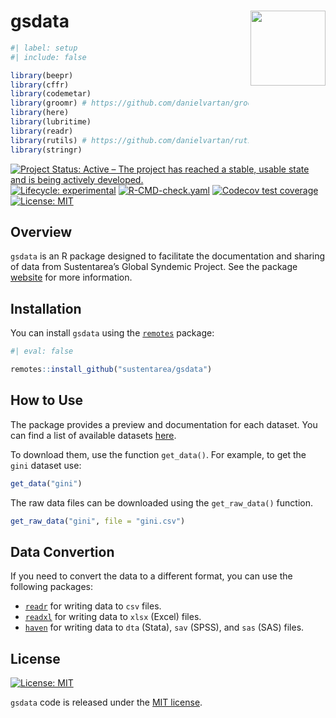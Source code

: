 # gsdata <a href = "https://sustentarea.github.io/gsdata/"><img src = "man/figures/hex-logo.png" align="right" width="120" /></a>

```r
#| label: setup
#| include: false

library(beepr)
library(cffr)
library(codemetar)
library(groomr) # https://github.com/danielvartan/groomr
library(here)
library(lubritime)
library(readr)
library(rutils) # https://github.com/danielvartan/rutils
library(stringr)
```

<!-- badges: start -->
[![Project Status: Active – The project has reached a stable, usable state and is being actively developed.](https://www.repostatus.org/badges/latest/active.svg)](https://www.repostatus.org/#active)
[![Lifecycle: experimental](https://img.shields.io/badge/lifecycle-experimental-orange.svg)](https://lifecycle.r-lib.org/articles/stages.html#experimental)
[![R-CMD-check.yaml](https://github.com/sustentarea/sustentarea/actions/workflows/check-standard.yaml/badge.svg)](https://github.com/sustentarea/sustentarea/actions/workflows/check-standard.yaml)
[![Codecov test coverage](https://codecov.io/gh/sustentarea/sustentarea/branch/main/graph/badge.svg)](https://app.codecov.io/gh/sustentarea/sustentarea?branch=main)
[![License: MIT](https://img.shields.io/badge/license-MIT-green)](https://choosealicense.com/licenses/mit/)
<!-- badges: end -->

## Overview

`gsdata` is an R package designed to facilitate the documentation and sharing of data from Sustentarea's Global Syndemic Project. See the package [website](https://sustentarea.github.io/gsdata/) for more information.

## Installation

You can install `gsdata` using the [`remotes`](https://github.com/r-lib/remotes) package:

``` r
#| eval: false

remotes::install_github("sustentarea/gsdata")
```

## How to Use

The package provides a preview and documentation for each dataset. You can find a list of available datasets [here](https://sustentarea.github.io/gsdata/reference/index.html).

To download them, use the function `get_data()`. For example, to get the `gini` dataset use:

``` r
get_data("gini")
```

The raw data files can be downloaded using the `get_raw_data()` function.

``` r
get_raw_data("gini", file = "gini.csv")
```

## Data Convertion

If you need to convert the data to a different format, you can use the following packages:

- [`readr`](https://readr.tidyverse.org/) for writing data to `csv` files.
- [`readxl`](https://readxl.tidyverse.org/) for writing data to `xlsx` (Excel) files.
- [`haven`](https://haven.tidyverse.org/) for writing data to `dta` (Stata), `sav` (SPSS), and `sas` (SAS) files.

## License

[![License:
MIT](https://img.shields.io/badge/license-MIT-green)](https://opensource.org/license/mit/)

`gsdata` code is released under the [MIT license](https://opensource.org/license/mit/).
